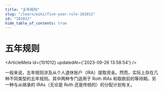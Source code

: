 ```yaml
---
title: "五年规则"
slug: "/learn/wiki/five-year-rule-101012"
id: "101012"
hide_table_of_contents: true
---
```



# 五年规则

<ArticleMeta id={101012} updatedAt={'2023-09-26 13:58:54'} />
<div className='border-solid border-b border-t-0 my-4 border-[var(--ifm-color-gray-300)]' />

一般来说，五年规则涉及从个人退休账户（IRA）提取资金。然而，实际上存在几种不同类型的五年规则。其中两种专门适用于 Roth IRAs 和取款前的等待期。另一种与从继承的 IRAs（无论是 Roth 还是传统的）的分配计划有关。

